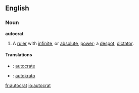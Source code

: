 ==English==
===Noun===
'''autocrat'''
#A [[ruler]] with [[infinite]], or [[absolute]], [[power]]; a [[despot]], [[dictator]].

====Translations====

* {{fr}}: [[autocrate]]
* {{io}}: [[autokrato]]

[[fr:autocrat]]
[[io:autocrat]]
